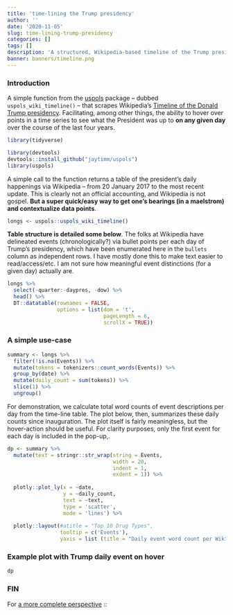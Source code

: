 ```yaml
---
title: 'time-lining the Trump presidency'
author: ''
date: '2020-11-05'
slug: time-lining-trump-presidency
categories: []
tags: []
description: 'A structured, Wikipedia-based timeline of the Trump presidency.'
banner: banners/timeline.png
---
```



### Introduction

A simple function from the [uspols](https://github.com/jaytimm/uspols) package -- dubbed `uspols_wiki_timeline()` -- that scrapes Wikipedia's [Timeline of the Donald Trump presidency](https://en.wikipedia.org/wiki/Timeline_of_the_Donald_Trump_presidency).   Facilitating, among other things, the ability to hover over points in a time series to see what the President was up to **on any given day** over the course of the last four years. 


```r
library(tidyverse)
```


```r
library(devtools)
devtools::install_github("jaytimm/uspols")
library(uspols) 
```



A simple call to the function returns a table of the president's daily happenings via Wikipedia -- from 20 January 2017 to the most recent update. This is clearly not an official accounting, and Wikipedia is not gospel. **But a super quick/easy way to get one's bearings (in a maelstrom) and contextualize data points**.  

```r
longs <- uspols::uspols_wiki_timeline()
```


**Table structure is detailed some below**.  The folks at Wikipedia have delineated events (chronologically?) via bullet points per each day of Trump's presidency, which have been enumerated here in the `bullets` column as independent rows.  I have mostly done this to make text easier to read/access/etc.  I am not sure how meaningful event distinctions (for a given day) actually are.   

```r
longs %>%
  select(-quarter:-daypres, -dow) %>%
  head() %>%
  DT::datatable(rownames = FALSE, 
                options = list(dom = 't',
                               pageLength = 6,
                               scrollX = TRUE))
```




### A simple use-case

```r
summary <- longs %>%
  filter(!is.na(Events)) %>%
  mutate(tokens = tokenizers::count_words(Events)) %>%
  group_by(date) %>%
  mutate(daily_count = sum(tokens)) %>%
  slice(1) %>%
  ungroup()
```



For demonstration, we calculate total word counts of event descriptions per day from the time-line table.  The plot below, then, summarizes these daily counts since inauguration.  The plot itself is fairly meaningless, but the hover-action should be useful. For clarity purposes, only the first event for each day is included in the pop-up,.

```r
dp <- summary %>%
  mutate(text = stringr::str_wrap(string = Events,
                                  width = 20,
                                  indent = 1,
                                  exdent = 1)) %>%
  
  plotly::plot_ly(x = ~date, 
                  y = ~daily_count,
                  text = ~text,
                  type = 'scatter',
                  mode = 'lines') %>%
  
  plotly::layout(#atitle = "Top 10 Drug Types", 
                 tooltip = c('Events'),
                 yaxis = list (title = "Daily event word count per Wikipedia"))
```




### Example plot with Trump daily event on hover

```r
dp
```


### FIN

For [a more complete perspective](https://github.com/jaytimm/A-timeline-of-the-Trump-presidency#lest-we-forget) ::
